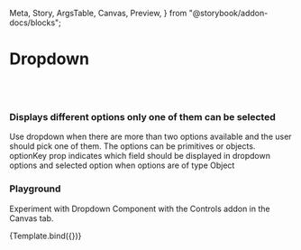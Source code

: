   Meta,
  Story,
  ArgsTable,
  Canvas,
  Preview,
} from "@storybook/addon-docs/blocks";

<Meta title="Design System/Dropdown" component={Dropdown} />

# Dropdown
<br /><br />

### Displays different options only one of them can be selected

Use dropdown when there are more than two options available and the user should pick one of them.
The options can be primitives or objects. optionKey prop indicates which field should be displayed
in dropdown options and selected option when options are of type Object

<Preview withToolbar>
  <Story name="Standard">
    <Dropdown
      placeholder="select an option"
      options={["option 1", "option 2", "option 3"]}
      selectedOption={""}
      label="Example"
    />
  </Story>
</Preview>

<ArgsTable of={Dropdown} />

### Playground

Experiment with Dropdown Component with the Controls addon in the Canvas tab.


<Canvas>
  <Story name="Controls" args={{
    options: ["option 1", "option 2", "option 3"],
    selectedOption: "",
    placeholder: "select an option",
    label: "Dropdown"
  }}>
    {Template.bind({})}
  </Story>
</Canvas>
